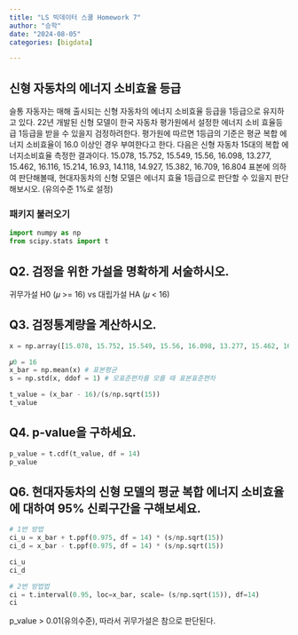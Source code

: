```yaml
---
title: "LS 빅데이터 스쿨 Homework 7"
author: "승학"
date: "2024-08-05"
categories: [bigdata]

---
```



## 신형 자동차의 에너지 소비효율 등급

슬통 자동자는 매해 출시되는 신형 자동차의 에너지 소비효율 등급을 1등급으로 유지하고 있다. 22년 개발된 신형 모델이 한국 자동차 평가원에서 설정한 에너지 소비 효율등급 1등급을 받을 수 있을지 검정하려한다. 평가원에 따르면 1등급의 기준은 평균 복합 에너지 소비효율이 16.0 이상인 경우 부여한다고 한다.
다음은 신형 자동차 15대의 복합 에너지소비효율 측정한 결과이다.
15.078, 15.752, 15.549, 15.56, 16.098, 13.277, 15.462, 16.116, 15.214, 16.93, 14.118, 14.927, 15.382, 16.709, 16.804
표본에 의하여 판단해볼때, 현대자동차의 신형 모델은 에너지 효율 1등급으로 판단할 수 있을지 판단해보시오. (유의수준 1%로 설정)

### 패키지 불러오기

```python

import numpy as np
from scipy.stats import t

```

## Q2. 검정을 위한 가설을 명확하게 서술하시오.

 귀무가설 H0 (𝜇 >= 16) vs 대립가설 HA (𝜇 < 16)

## Q3. 검정통계량을 계산하시오.

```python

x = np.array([15.078, 15.752, 15.549, 15.56, 16.098, 13.277, 15.462, 16.116, 15.214, 16.93, 14.118, 14.927, 15.382, 16.709, 16.804])

𝜇0 = 16
x_bar = np.mean(x) # 표본평균
s = np.std(x, ddof = 1) # 모표준편차를 모를 때 표본표준편차

t_value = (x_bar - 16)/(s/np.sqrt(15))
t_value
```


## Q4. p-value을 구하세요.

```python


p_value = t.cdf(t_value, df = 14)
p_value

```


## Q6. 현대자동차의 신형 모델의 평균 복합 에너지 소비효율에 대하여 95% 신뢰구간을 구해보세요.

```python

# 1번 방법
ci_u = x_bar + t.ppf(0.975, df = 14) * (s/np.sqrt(15))
ci_d = x_bar - t.ppf(0.975, df = 14) * (s/np.sqrt(15))

ci_u
ci_d

# 2번 방법법
ci = t.interval(0.95, loc=x_bar, scale= (s/np.sqrt(15)), df=14)
ci

```

p_value > 0.01(유의수준), 따라서 귀무가설은 참으로 판단된다. 

